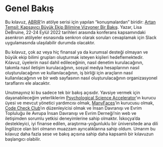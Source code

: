 # Genel Bakış {-}

Bu kılavuz, [ABRIR](https://abrirpsy.org)'in atölye serisi için yapılan "konuşmalardan" biridir: [Artan Temsil: Kapsayıcı Büyük Ekip Bilimine Vizyoner Bir Bakış](https://abrirpsy.org/program-updated-increased-representation-workshop-series/). Yazar, Lisa DeBruine, 22-24 Eylül 2022 tarihleri arasında konferans kapsamındaki asenkron atölyeler esnasında senkron olarak soruları cevaplamak için Slack uygulamasında ulaşılabilir durumda olacaktır.

Bu kılavuz, çok az veya hiç finansal ya da kurumsal desteği olmayan ve büyük ekip bilimi grupları oluşturmak isteyen kişileri hedeflemektedir. Kılavuz, üyelerin nasıl dahil edileceğinin, nasıl denetim kurulacağının, takımla nasıl iletişim kurulacağının, sosyal medya hesaplarının nasıl oluşturulacağının ve kullanılacağının, iş birliği için araçların nasıl kullanılacağının ve bir web sayfasının nasıl oluşturulacağının organizasyonel taraflarını ele alacaktır.

Unutmayınız ki bu sadece tek bir bakış açısıdır. Yavsiye vermek için dayanabileceğim yeterliklerim [Psychological Science Accelerator](https://psysciacc.org)'ın kurucu üyesi ve mevcut yönetici yardımcısı olmak, [ManyFaces](https://twitter.com/ManyFacesTeam)'in kurucusu olmak, [Code Check Club](https://github.com/code-check-club)'ın düzenleyicisi olmak ve İnsan Davranışı ve Evrim Topluluğu ile Avrupa İnsan Davranışı ve Evrim Derneği'nin web ve iletişimden sorumlu yetkisi deneyimlerine sahip olmaktır. İskoçya'da destekleyici, iyi finanse edilen, araştırma-yoğunluklu bir üniversitede ana dili İngilizce olan biri olmanın muazzam ayrıcalıklarına sahip oldum. Umarım bu kılavuz daha fazla sese ve bakış açısına sahip daha kapsamlı bir kılavuzun başlangıcı olabilir.


